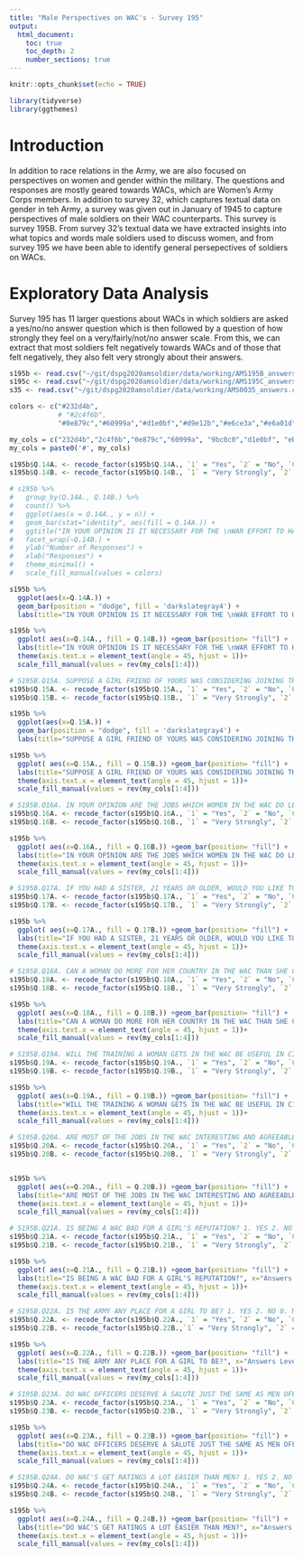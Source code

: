 ```yaml
---
title: "Male Perspectives on WAC's - Survey 195"
output:
  html_document:
    toc: true
    toc_depth: 2
    number_sections: true
---
```


```r
knitr::opts_chunk$set(echo = TRUE)

library(tidyverse)
library(ggthemes)
```

# Introduction

In addition to race relations in the Army, we are also focused on perspectives on women and gender within the military. The questions and responses are mostly geared towards WACs, which are Women's Army Corps members. In addition to survey 32, which captures textual data on gender in teh Army, a survey was given out in January of 1945 to capture perspectives of male soldiers on their WAC counterparts. This survey is survey 195B. From survey 32's textual data we have extracted insights into what topics and words male soldiers used to discuss women, and from survey 195 we have been able to identify general persepectives of soldiers on WACs.

# Exploratory Data Analysis

Survey 195 has 11 larger questions about WACs in which soldiers are asked a yes/no/no answer question which is then followed by a question of how strongly they feel on a very/fairly/not/no answer scale. From this, we can extract that most soldiers felt negatively towards WACs and of those that felt negatively, they also felt very strongly about their answers.

```r

s195b <- read.csv("~/git/dspg2020amsoldier/data/working/AMS195B_answers.csv")
s195c <- read.csv("~/git/dspg2020amsoldier/data/working/AMS195C_answers.csv")
s35 <- read.csv("~/git/dspg2020amsoldier/data/working/AMS0035_answers.csv")

colors <- c("#232d4b",
            # "#2c4f6b",
            "#0e879c","#60999a","#d1e0bf","#d9e12b","#e6ce3a","#e6a01d","#e57200","#fdfdfd")

my_cols = c("232d4b","2c4f6b","0e879c","60999a", "9bc0c0","d1e0bf", "ebf094", "d9e12b","e6ce3a","e6a01d","e57200","a35200","fdfdfd")
my_cols = paste0('#', my_cols)

s195b$Q.14A. <- recode_factor(s195b$Q.14A., `1` = "Yes", `2` = "No", `0` = "No Answer")
s195b$Q.14B. <- recode_factor(s195b$Q.14B., `1` = "Very Strongly", `2` = "Fairly Strongly", `3` = "Not Strongly", `0` = "No Answer")

# s195b %>%
#   group_by(Q.14A., Q.14B.) %>%
#   count() %>%
#   ggplot(aes(x = Q.14A., y = n)) +
#   geom_bar(stat="identity", aes(fill = Q.14A.)) +
#   ggtitle("IN YOUR OPINION IS IT NECESSARY FOR THE \nWAR EFFORT TO HAVE WOMEN IN THE ARMY?") +
#   facet_wrap(~Q.14B.) +
#   ylab("Number of Responses") +
#   xlab("Responses") +
#   theme_minimal() +
#   scale_fill_manual(values = colors)

s195b %>%
  ggplot(aes(x=Q.14A.)) +
  geom_bar(position = "dodge", fill = 'darkslategray4') +
  labs(title="IN YOUR OPINION IS IT NECESSARY FOR THE \nWAR EFFORT TO HAVE WOMEN IN THE ARMY?", x="Answers", y = "Count")

s195b %>%
  ggplot( aes(x=Q.14A., fill = Q.14B.)) +geom_bar(position= "fill") +
  labs(title="IN YOUR OPINION IS IT NECESSARY FOR THE \nWAR EFFORT TO HAVE WOMEN IN THE ARMY?", x="Answers Level", y = "Proportion")+
  theme(axis.text.x = element_text(angle = 45, hjust = 1))+
  scale_fill_manual(values = rev(my_cols[1:4]))

# S195B.Q15A. SUPPOSE A GIRL FRIEND OF YOURS WAS CONSIDERING JOINING THE WAC, WOULD YOU ADVISE HER TO JOIN OR NOT TO JOIN? 1. YES 2. NO 0. NO ANSWER
s195b$Q.15A. <- recode_factor(s195b$Q.15A., `1` = "Yes", `2` = "No", `0` = "No Answer")
s195b$Q.15B. <- recode_factor(s195b$Q.15B., `1` = "Very Strongly", `2` = "Fairly Strongly", `3` = "Not Strongly", `0` = "No Answer")

s195b %>%
  ggplot(aes(x=Q.15A.)) +
  geom_bar(position = "dodge", fill = 'darkslategray4') +
  labs(title="SUPPOSE A GIRL FRIEND OF YOURS WAS CONSIDERING JOINING THE\nWAC, WOULD YOU ADVISE HER TO JOIN OR NOT TO JOIN?", x="Answers", y = "Count")

s195b %>%
  ggplot( aes(x=Q.15A., fill = Q.15B.)) +geom_bar(position= "fill") +
  labs(title="SUPPOSE A GIRL FRIEND OF YOURS WAS CONSIDERING JOINING THE\nWAC, WOULD YOU ADVISE HER TO JOIN OR NOT TO JOIN?", x="Answers Level", y = "Proportion")+
  theme(axis.text.x = element_text(angle = 45, hjust = 1))+
  scale_fill_manual(values = rev(my_cols[1:4]))

# S195B.Q16A. IN YOUR OPINION ARE THE JOBS WHICH WOMEN IN THE WAC DO LESS IMPORTANT THAN THE JOBS WHICH ARE DONE BY MEN IN THE ARMY WHO ARE NOT ON COMBAT DUTY? 1. YES 2. NO 0. NO ANSWER
s195b$Q.16A. <- recode_factor(s195b$Q.16A., `1` = "Yes", `2` = "No", `0` = "No Answer")
s195b$Q.16B. <- recode_factor(s195b$Q.16B., `1` = "Very Strongly", `2` = "Fairly Strongly", `3` = "Not Strongly", `0` = "No Answer")

s195b %>%
  ggplot( aes(x=Q.16A., fill = Q.16B.)) +geom_bar(position= "fill") +
  labs(title="IN YOUR OPINION ARE THE JOBS WHICH WOMEN IN THE WAC DO LESS IMPORTANT \nTHAN THE JOBS WHICH ARE DONE BY MEN IN THE ARMY WHO ARE NOT ON COMBAT DUTY? ", x="Answers Level", y = "Proportion")+
  theme(axis.text.x = element_text(angle = 45, hjust = 1))+
  scale_fill_manual(values = rev(my_cols[1:4]))

# S195B.Q17A. IF YOU HAD A SISTER, 21 YEARS OR OLDER, WOULD YOU LIKE TO SEE HER JOIN THE WAC OR NOT? 1. YES 2. NO 0. NO ANSWER
s195b$Q.17A. <- recode_factor(s195b$Q.17A., `1` = "Yes", `2` = "No", `0` = "No Answer")
s195b$Q.17B. <- recode_factor(s195b$Q.17B., `1` = "Very Strongly", `2` = "Fairly Strongly", `3` = "Not Strongly", `0` = "No Answer")

s195b %>%
  ggplot( aes(x=Q.17A., fill = Q.17B.)) +geom_bar(position= "fill") +
  labs(title="IF YOU HAD A SISTER, 21 YEARS OR OLDER, WOULD YOU LIKE TO SEE HER JOIN THE WAC OR NOT?", x="Answers Level", y = "Proportion")+
  theme(axis.text.x = element_text(angle = 45, hjust = 1))+
  scale_fill_manual(values = rev(my_cols[1:4]))

# S195B.Q18A. CAN A WOMAN DO MORE FOR HER COUNTRY IN THE WAC THAN SHE CAN BY WORKING IN A WAR INDUSTRY? 1. YES 2. NO 0. NO ANSWER
s195b$Q.18A. <- recode_factor(s195b$Q.18A., `1` = "Yes", `2` = "No", `0` = "No Answer")
s195b$Q.18B. <- recode_factor(s195b$Q.18B., `1` = "Very Strongly", `2` = "Fairly Strongly", `3` = "Not Strongly", `0` = "No Answer")

s195b %>%
  ggplot( aes(x=Q.18A., fill = Q.18B.)) +geom_bar(position= "fill") +
  labs(title="CAN A WOMAN DO MORE FOR HER COUNTRY IN THE WAC THAN SHE CAN BY WORKING IN A WAR INDUSTRY?", x="Answers Level", y = "Proportion")+
  theme(axis.text.x = element_text(angle = 45, hjust = 1))+
  scale_fill_manual(values = rev(my_cols[1:4]))

# S195B.Q19A. WILL THE TRAINING A WOMAN GETS IN THE WAC BE USEFUL IN CIVILIAN LIFE? 1. YES 2. NO 0. NO ANSWER
s195b$Q.19A. <- recode_factor(s195b$Q.19A., `1` = "Yes", `2` = "No", `0` = "No Answer")
s195b$Q.19B. <- recode_factor(s195b$Q.19B., `1` = "Very Strongly", `2` = "Fairly Strongly", `3` = "Not Strongly", `0` = "No Answer")

s195b %>%
  ggplot( aes(x=Q.19A., fill = Q.19B.)) +geom_bar(position= "fill") +
  labs(title="WILL THE TRAINING A WOMAN GETS IN THE WAC BE USEFUL IN CIVILIAN LIFE? ", x="Answers Level", y = "Proportion")+
  theme(axis.text.x = element_text(angle = 45, hjust = 1))+
  scale_fill_manual(values = rev(my_cols[1:4]))

# S195B.Q20A. ARE MOST OF THE JOBS IN THE WAC INTERESTING AND AGREEABLE? 1. YES 2. NO 0. NO ANSWER
s195b$Q.20A. <- recode_factor(s195b$Q.20A., `1` = "Yes", `2` = "No", `0` = "No Answer")
s195b$Q.20B. <- recode_factor(s195b$Q.20B., `1` = "Very Strongly", `2` = "Fairly Strongly", `3` = "Not Strongly", `0` = "No Answer")


s195b %>%
  ggplot( aes(x=Q.20A., fill = Q.20B.)) +geom_bar(position= "fill") +
  labs(title="ARE MOST OF THE JOBS IN THE WAC INTERESTING AND AGREEABLE?", x="Answers Level", y = "Proportion")+
  theme(axis.text.x = element_text(angle = 45, hjust = 1))+
  scale_fill_manual(values = rev(my_cols[1:4]))

# S195B.Q21A. IS BEING A WAC BAD FOR A GIRL'S REPUTATION? 1. YES 2. NO 0. NO ANSWER
s195b$Q.21A. <- recode_factor(s195b$Q.21A., `1` = "Yes", `2` = "No", `0` = "No Answer")
s195b$Q.21B. <- recode_factor(s195b$Q.21B., `1` = "Very Strongly", `2` = "Fairly Strongly", `3` = "Not Strongly", `0` = "No Answer")

s195b %>%
  ggplot( aes(x=Q.21A., fill = Q.21B.)) +geom_bar(position= "fill") +
  labs(title="IS BEING A WAC BAD FOR A GIRL'S REPUTATION?", x="Answers Level", y = "Proportion")+
  theme(axis.text.x = element_text(angle = 45, hjust = 1))+
  scale_fill_manual(values = rev(my_cols[1:4]))

# S195B.Q22A. IS THE ARMY ANY PLACE FOR A GIRL TO BE? 1. YES 2. NO 0. NO ANSWER
s195b$Q.22A. <- recode_factor(s195b$Q.22A., `1` = "Yes", `2` = "No", `0` = "No Answer")
s195b$Q.22B. <- recode_factor(s195b$Q.22B.,`1` = "Very Strongly", `2` = "Fairly Strongly", `3` = "Not Strongly", `0` = "No Answer")

s195b %>%
  ggplot( aes(x=Q.22A., fill = Q.22B.)) +geom_bar(position= "fill") +
  labs(title="IS THE ARMY ANY PLACE FOR A GIRL TO BE?", x="Answers Level", y = "Proportion")+
  theme(axis.text.x = element_text(angle = 45, hjust = 1))+
  scale_fill_manual(values = rev(my_cols[1:4]))

# S195B.Q23A. DO WAC OFFICERS DESERVE A SALUTE JUST THE SAME AS MEN OFFICERS? 1. YES 2. NO 0. NO ANSWER
s195b$Q.23A. <- recode_factor(s195b$Q.23A., `1` = "Yes", `2` = "No", `0` = "No Answer")
s195b$Q.23B. <- recode_factor(s195b$Q.23B., `1` = "Very Strongly", `2` = "Fairly Strongly", `3` = "Not Strongly", `0` = "No Answer")

s195b %>%
  ggplot( aes(x=Q.23A., fill = Q.23B.)) +geom_bar(position= "fill") +
  labs(title="DO WAC OFFICERS DESERVE A SALUTE JUST THE SAME AS MEN OFFICERS? ", x="Answers Level", y = "Proportion")+
  theme(axis.text.x = element_text(angle = 45, hjust = 1))+
  scale_fill_manual(values = rev(my_cols[1:4]))

# S195B.Q24A. DO WAC'S GET RATINGS A LOT EASIER THAN MEN? 1. YES 2. NO 0. NO ANSWER
s195b$Q.24A. <- recode_factor(s195b$Q.24A., `1` = "Yes", `2` = "No", `0` = "No Answer")
s195b$Q.24B. <- recode_factor(s195b$Q.24B., `1` = "Very Strongly", `2` = "Fairly Strongly", `3` = "Not Strongly", `0` = "No Answer")

s195b %>%
  ggplot( aes(x=Q.24A., fill = Q.24B.)) +geom_bar(position= "fill") +
  labs(title="DO WAC'S GET RATINGS A LOT EASIER THAN MEN?", x="Answers Level", y = "Proportion")+
  theme(axis.text.x = element_text(angle = 45, hjust = 1))+
  scale_fill_manual(values = rev(my_cols[1:4]))

```
